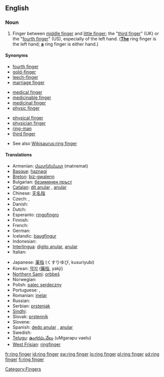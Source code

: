 ==English==

===Noun===
{{en-noun|sg=[[ring]] [[finger]]}}

# Finger between [[middle finger]] and [[little finger]]; the "[[third finger]]" (UK) or the "[[fourth finger]]" (US), especially of the left hand.  (<u>'''The'''</u> ring finger is the left hand; <u>'''a'''</u> ring finger is either hand.)

====Synonyms====
{{top3}}
* [[fourth finger]]
* [[gold-finger]]
* [[leech-finger]]
* [[marriage finger]]
{{mid3}}
* [[medical finger]]
* [[medicinable finger]]
* [[medicinal finger]]
* [[physic finger]]
{{mid3}}
* [[physical finger]]
* [[physician finger]]
* [[ring-man]]
* [[third finger]]
{{bottom}}
* See also [[Wikisaurus:ring finger]]

====Translations====
{{trans-top|finger between the middle finger and little finger}}
* Armenian: [[մատնեմատ]] (matnemat)
* [[Basque]]: [[haznagi]]
* [[Breton]]: [[biz-gwalenn]] {{m}}
* Bulgarian: [[безименен пръст]] {{m}}
* [[Catalan]]: [[dit anular]] {{m}}, [[anular]] {{m}}
* Chinese: [[无名指]]
* Czech: {{t-|cs|prsteník|m}}, {{t-|cs|prsteníček|m}}
* Danish: {{t-|da|ringfinger}}
* Dutch: {{t+|nl|ringvinger|m}}
* Esperanto: [[ringofingro]]
* Finnish: {{t+|fi|nimetön}}
* French: {{t+|fr|annulaire|m}}
* German: {{t+|de|Ringfinger|m}}
* Icelandic: [[baugfingur]] {{m}}
* Indonesian: {{t+|id|jari manis|xs=Indonesian}}
* [[Interlingua]]: [[digito anular]], [[anular]]
* Italian: {{t-|it|anulare|m}}
{{trans-mid}}
* Japanese: [[薬指]] (くすりゆび, kusuriyubi)
* Korean: [[약지]] ([[藥指]], yakji)
* [[Northern Sami]]: [[orbbeš]]
* Norwegian: {{t-|no|ringfinger|m}}
* Polish: [[palec serdeczny]] {{m}}
* Portuguese: {{t+|pt|dedo anular|m}}, {{t+|pt|anular|m}}
* Romanian: [[inelar]] {{m}}
* Russian: {{t+|ru|безымянный палец|m|tr=bezym'ánnyj pál'ec|sc=Cyrl}}
* Serbian: [[prstenjak]] {{m}}
* [[Sindhi]]: {{sd-Arab|[[ٻاچَ]]}} {{f}}
* Slovak: [[prstenník]] {{m}}
* Slovene: {{t+|sl|prstanec|m}}
* Spanish: [[dedo anular]] {{m}}, [[anular]] {{m}}
* Swedish: {{t-|sv|ringfinger|n}}
* [[Telugu]]: [[ఉంగరపు వేలు]] (uMgarapu vaelu)
* [[West Frisian]]: [[ringfinger]]
{{trans-bottom}}

[[Category:Fingers]]

[[fr:ring finger]]
[[id:ring finger]]
[[sw:ring finger]]
[[lo:ring finger]]
[[pl:ring finger]]
[[sd:ring finger]]
[[fi:ring finger]]